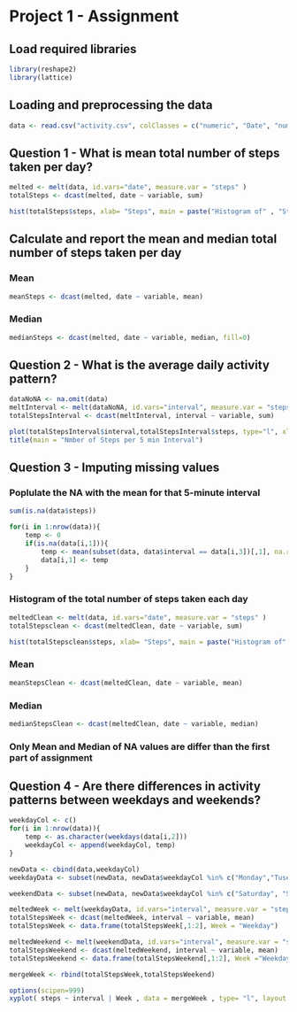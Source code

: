 Project 1 - Assignment
========================================================

## Load required libraries

```r
library(reshape2)
library(lattice)
```

## Loading and preprocessing the data

```r
data <- read.csv("activity.csv", colClasses = c("numeric", "Date", "numeric"))
```

## Question 1 - What is mean total number of steps taken per day? 

```r
melted <- melt(data, id.vars="date", measure.var = "steps" )
totalSteps <- dcast(melted, date ~ variable, sum)

hist(totalSteps$steps, xlab= "Steps", main = paste("Histogram of" , "Steps per Day"))
```

## Calculate and report the mean and median total number of steps taken per day

### Mean
```r
meanSteps <- dcast(melted, date ~ variable, mean)
```

### Median
```r
medianSteps <- dcast(melted, date ~ variable, median, fill=0)
```

## Question 2 - What is the average daily activity pattern?
```r
dataNoNA <- na.omit(data)
meltInterval <- melt(dataNoNA, id.vars="interval", measure.var = "steps" )
totalStepsInterval <- dcast(meltInterval, interval ~ variable, sum)

plot(totalStepsInterval$interval,totalStepsInterval$steps, type="l", xlab = "Interval", ylab = "Steps")
title(main = "Nmber of Steps per 5 min Interval")
```


## Question 3 - Imputing missing values

### Poplulate the NA with the mean for that 5-minute interval

```r
sum(is.na(data$steps))

for(i in 1:nrow(data)){
    temp <- 0
    if(is.na(data[i,1])){
        temp <- mean(subset(data, data$interval == data[i,3])[,1], na.rm=T)
        data[i,1] <- temp
    }
}
```

### Histogram of the total number of steps taken each day
```r
meltedClean <- melt(data, id.vars="date", measure.var = "steps" )
totalStepsclean <- dcast(meltedClean, date ~ variable, sum)

hist(totalStepsclean$steps, xlab= "Steps", main = paste("Histogram of" , "Steps per Day"))
```

### Mean
```r
meanStepsClean <- dcast(meltedClean, date ~ variable, mean)
```


### Median
```r
medianStepsClean <- dcast(meltedClean, date ~ variable, median)
```

### Only Mean and Median of NA values are differ than the first part of assignment


## Question 4 - Are there differences in activity patterns between weekdays and weekends?

```r
weekdayCol <- c()
for(i in 1:nrow(data)){
    temp <- as.character(weekdays(data[i,2]))
    weekdayCol <- append(weekdayCol, temp)
}

newData <- cbind(data,weekdayCol)
weekdayData <- subset(newData, newData$weekdayCol %in% c("Monday","Tuseday","Wednesday","Thursday","Friday"))

weekendData <- subset(newData, newData$weekdayCol %in% c("Saturday", "Sunday"))

meltedWeek <- melt(weekdayData, id.vars="interval", measure.var = "steps" )
totalStepsWeek <- dcast(meltedWeek, interval ~ variable, mean)
totalStepsWeek <- data.frame(totalStepsWeek[,1:2], Week = "Weekday")

meltedWeekend <- melt(weekendData, id.vars="interval", measure.var = "steps" )
totalStepsWeekend <- dcast(meltedWeekend, interval ~ variable, mean)
totalStepsWeekend <- data.frame(totalStepsWeekend[,1:2], Week ="Weekdayend")

mergeWeek <- rbind(totalStepsWeek,totalStepsWeekend)

options(scipen=999)
xyplot( steps ~ interval | Week , data = mergeWeek , type= "l", layout =c (1,2))

```
